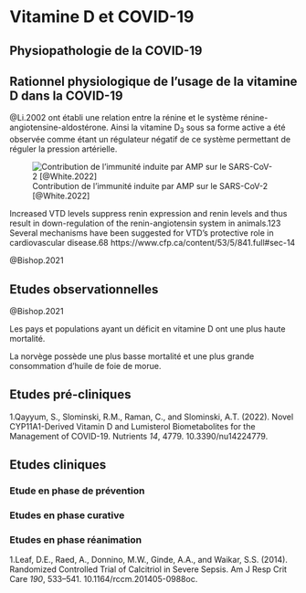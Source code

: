 # Vitamine D et COVID-19

## Physiopathologie de la COVID-19

## Rationnel physiologique de l'usage de la vitamine D dans la COVID-19

@Li.2002 ont établi une relation entre la rénine et le système rénine-angiotensine-aldostérone. Ainsi la vitamine D~3~ sous sa forme active a été observée comme étant un régulateur négatif de ce système permettant de réguler la pression artérielle.

![Contribution de l'immunité induite par AMP sur le SARS-CoV-2 [@White.2022]](figures/vd-amp.png)

Increased VTD levels suppress renin expression and renin levels and thus result in down-regulation of the renin-angiotensin system in animals.123 Several mechanisms have been suggested for VTD’s protective role in cardiovascular disease.68
https://www.cfp.ca/content/53/5/841.full#sec-14


@Bishop.2021

## Etudes observationnelles

@Bishop.2021

Les pays et populations ayant un déficit en vitamine D ont une plus haute mortalité.

La norvège possède une plus basse mortalité et une plus grande consommation d'huile de foie de morue.


## Etudes pré-cliniques

1.Qayyum, S., Slominski, R.M., Raman, C., and Slominski, A.T. (2022). Novel CYP11A1-Derived Vitamin D and Lumisterol Biometabolites for the Management of COVID-19. Nutrients *14*, 4779. 10.3390/nu14224779.

## Etudes cliniques

### Etude en phase de prévention

### Etudes en phase curative

### Etudes en phase réanimation


1.Leaf, D.E., Raed, A., Donnino, M.W., Ginde, A.A., and Waikar, S.S. (2014). Randomized Controlled Trial of Calcitriol in Severe Sepsis. Am J Resp Crit Care *190*, 533--541. 10.1164/rccm.201405-0988oc.
